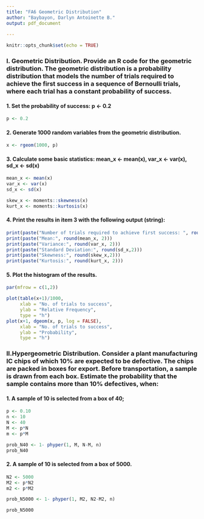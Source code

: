 ---
title: "FA6 Geometric Distribution"
author: "Baybayon, Darlyn Antoinette B."
output: pdf_document
  
---

```{r setup, include=FALSE}
knitr::opts_chunk$set(echo = TRUE)

```

### I. Geometric Distribution. Provide an R code for the geometric distribution. The geometric distribution is a probability distribution that models the number of trials required to achieve the first success in a sequence of Bernoulli trials, where each trial has a constant probability of success.

#### 1. Set the probability of success:  p <- 0.2

```{r}
p <- 0.2


```

#### 2. Generate 1000 random variables from the geometric distribution.

```{r}
x <- rgeom(1000, p)
```

#### 3. Calculate some basic statistics: mean_x <- mean(x), var_x <- var(x), sd_x <- sd(x)

```{r}
mean_x <- mean(x)
var_x <- var(x)
sd_x <- sd(x)

skew_x <- moments::skewness(x)
kurt_x <- moments::kurtosis(x)
```

#### 4. Print the results in item 3 with the following output (string): 

```{r, echo=FALSE}
print(paste("Number of trials required to achieve first success: ", round(1/p)))
print(paste("Mean:", round(mean_x, 2)))
print(paste("Variance:", round(var_x, 2)))
print(paste("Standard Deviation:", round(sd_x,2)))
print(paste("Skewness:", round(skew_x,2)))
print(paste("Kurtosis:", round(kurt_x, 2)))

```

#### 5. Plot the histogram of the results.

```{r, fig.align='center'}
par(mfrow = c(1,2))

plot(table(x+1)/1000, 
     xlab = "No. of trials to success", 
     ylab = "Relative Frequency", 
     type = "h")
plot(x+1, dgeom(x, p, log = FALSE), 
     xlab = "No. of trials to success", 
     ylab = "Probability", 
     type = "h")


```



### II.Hypergeometric Distribution.  Consider a plant manufacturing IC chips of which 10% are expected to be defective. The chips are packed in boxes for export. Before transportation, a sample is drawn from each box. Estimate the probability that the sample contains more than 10% defectives, when:

#### 1. A sample of 10 is selected from a box of 40;

```{r}
p <- 0.10
n <- 10
N <- 40
M <- p*N
m <- p*M

prob_N40 <- 1- phyper(1, M, N-M, n)
prob_N40
```
#### 2. A sample of 10 is selected from a box of 5000.

```{r}
N2 <- 5000
M2 <- p*N2
m2 <- p*M2

prob_N5000 <- 1- phyper(1, M2, N2-M2, n)

prob_N5000

```

